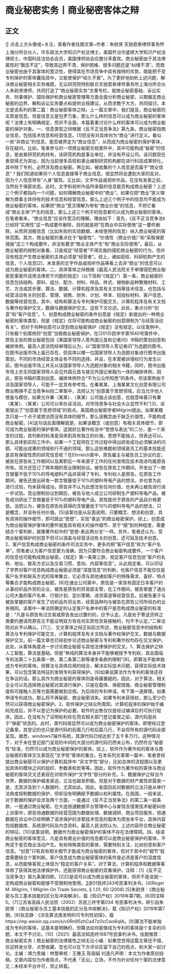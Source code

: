 # 商业秘密实务丨商业秘密客体之辩
## 正文
☝ 点击上方头像或+关注，查看作者往期文章~作者：朱尉贤 天驰君泰律师事务所上海分所合伙人，华东政法大学知识产权法博士，美国乔治华盛顿大学知识产权法律硕士，中国科技法协会会员，美国律师协会应邀分享嘉宾。商业秘密由于其法律属性的“飘忽不定”，导致其边界不清，保护困难、很多问题还是“纠缠不清”。而商业秘密也由于其客体的宽泛性，使得其在市场竞争中具有独特的优势，既能把不受专利保护的客体囊括其中，又能使保护“经久不衰”。为了更好地剖析上述问题，解决商业秘密相关实务难题，无讼研究院特别联合天驰君泰律师事务所上海分所合伙人朱尉贤律师，共同打造了“商业秘密实务”文章专栏，就商业秘密基础、诉讼实务、刑事保护、国际保护和商业秘密管理等方面全面分析商业秘密，以期厘定商业秘密的边界、解构诉讼实务要点和提供合规建议。从而求教于大方，共同探讨。本文是该系列的第二篇：商业秘密客体之辩。上一篇文章中，我们提及，商业秘密的实质是信息。但是信息又是包罗万象，那么什么样的信息可以成为商业秘密的客体呢？法律上有明确规定，但并不全面，本篇着重讨论什么样的客体可以成为商业秘密的保护对象。一、信息类型之辩根据《反不正当竞争法》第九条，商业秘密指商业信息，包括技术信息和经营信息。[1]但没有对具体何为“商业”进行定义。看似一些“非商业”的信息，能否被界定为“商业信息”，从而成为商业秘密的保护客体，存在疑问。比如，笔者参与的一项商业秘密合规案件中，其中可能构成“秘密”的信息，是由某研究机构持有，该研究机构是事业单位，并没有开设公司。该问题现在表现得尤为突出，因为当前很多高校和事业编制研究机构都在进行科技成果转化，其中除了专利，必然涉及商业秘密。再比如，被收集的个人信息是否属于“商业信息”？我们知道如果将个人信息直接等于商业信息，很显然将会遭到大家的反对，因为个人信息带有“人身”属性。又比如，文字作品或视听作品，在没有发表之前，当然处于保密状态。此时，文字和视听作品所承载的信息能否构成商业秘密？上述三个例子都指向一个问题，如何理解商业秘密中的“商业”。如果仅把“商业”狭义理解为商事主体持有的技术信息和经营信息，那么上述三个例子中的信息均不能成为商业秘密的客体。如果把“商业”宽泛理解为带有“商业价值”的信息，不把它看成“商业主体”产生的信息，那么上述三个例子的信息都可以成为商业秘密的客体。在笔者看来，“商业信息”应该作宽泛的理解。理由如下：首先，《反不正当竞争法》已经将“实用性”这一构成要件删除，目的就是把“在商业中实际使用”这一要件删除，从而将消极信息（比如失败的实验数据、未经使用的信息）纳入商业秘密的客体范围。其次，商业秘密的重点在于“秘密性”、“价值性（商业价值）”和“采取保密措施”这三个构成要件，并没有要求“商业主体产生”和“商业实际使用”。最后，从商业秘密的规制对象看，只是规定“经营者”不得实施的侵犯商业秘密的行为，但并没有规定产生商业秘密的主体必须是“经营者”。综上，诸如高校、科研机构产生的信息，个人信息[2]，未发表的文字作品或视听作品等看上去非“商业”的信息可以成为商业秘密的客体。二、具体客体之辩根据《最高人民法院关于审理侵犯商业秘密民事案件适用法律若干问题的规定》（以下简称“《规定》”）第一条，商业秘密的信息包括结构、原料、组分、配方、材料、样品、样式、植物新品种繁殖材料、工艺、方法或其步骤、算法、数据、计算机程序及其有关文档等技术信息，也包括与经营活动有关的创意、管理、销售、财务、计划、样本、招投标材料、客户信息、数据等经营信息。其中，结构和算法与专利保护可能交叉，计算机程序及有关文档与著作权保护交叉，数据与数据保护交叉。这些下文论述。此处，重点分析“创意”和“客户信息”。1、创意构成商业秘密的条件创意是《规定》新提出的一种商业秘密的客体类型，但是《规定》仅将可能构成商业秘密的创意限制为“与经营活动有关”。但对于何种创意可以受到商业秘密保护《规定》没有规定。以往案例中，只有极个别案例将“创意”当做商业秘密保护。在(2013)民申字第1640号案件中，原告主张的商业秘密包括《某国家领导人答外国元首和记者问》书稿的策划创意和编排体例。最高人民法院经审理后认为，以“国家领导人答记者问”为选题的图书，在图书出版市场上虽已存在，但具体以哪一位国家领导人为选题对象进行图书出版策划，不同的市场经营主体会有不同的选择。并且，在本案被诉侵权行为发生以前，图书出版市场上并无以该国家领导人为选题对象的相关书籍，同时，图书出版市场上亦无将国家领导人会见外国元首与接见外国记者融为一体的编排体例，因此，原告书稿的策划创意、编排体例符合“不为公众所知悉”的条件。但该案例由于涉及国家领导人，可能不一定具有参考性。在秦某某、上海某某文化创意有限公司商业贿赂不正当竞争纠纷二审案中，法院认为“创意属于思想领域，应当允许他人借鉴与模仿，如果允许秦（某某）、（某某）公司独占该创意，也就意味着只有秦（某某）、（某某）公司可以举办该活动，对市场竞争与社会大众显然不利”[3]，该案提出了“创意属于思想领域”的观点。美国商业秘密学者Milgrim提出，如果某概念只是一个点子或想法而没有具体的细节，那么该概念由于缺乏价值性，不能构成商业秘密。[4]这句话反面理解就是，如果该概念（或创意）有相关具体细节，即可成为商业秘密的保护客体。这就好比著作权法中“思想与表达”的二分，是一个渐变的过程，其判断的标准是具体到具有独立的价值。思想不能独占，但表达可以。那么具体到实际工作中，如果一个工程师在工作过程中得出研发成功必须解决的问题、可能出成果的领域和行不通的领域，那么这些难题和领域是员工的基本技能还是具有保密性质的研究信息呢？在Ehrreich案中，原告雇主与被告员工协议约定，被告在原告处工作期间以及离职后一年来源于工作的任何发明及技术改进均属原告所有。双方还签订了两年期的竞业限制协议。被告在原告工作期间，开发出了一款含银量不低于10%的导电塑料产品并获得了专利，专利权人是原告。在原告工作期间，被告还提出研发一款含银量低于10%的塑料导电产品的想法，并也曾为此进行试验，均未获得成功。原告并不认为此想法有任何价值，也未再让被告进行进一步试验。竞业限制协议到期后，被告与他人成立公司研制生产塑料导电产品。被告成功研出了含银量低于10%的塑料导电产品，其性能优于原告的产品且价格更低。法院认为，被告在原告处获得的含银量低于10%的塑料导电产品的想法，只是概念，并没有任何价值。[5]该案也是从反面说明，只要概念、想法和创意，具有具体的操作细节，即可跳出“思想”，实现“表达”的商业秘密保护。综上，创意成为商业秘密保护客体的要件就是具有相关的操作细节，至于“细”到何种程度，需要结合个案判断，就像著作权中的“思想-表达两分法”一样。另外，笔者还认为，受商业秘密保护的创意不但可以涵盖与经营活动有关的创意，还可延及技术创意。2、客户信息构成商业秘密的条件司法实务中，更多的把“客户信息”称为“客户名单”。但笔者认为客户信息更为准确，因为只要符合商业秘密构成要件，一个客户的信息也可能构成商业秘密。《规定》第一条第三款，规定客户信息包括“客户的名称、地址、联系方式以及交易习惯、意向、内容等信息”。从此规定看，可以印证了学界对客户信息构成商业秘密必须是“深度信息”的判断。也客户信息不能仅仅是客户名字和联系方式的简单集合，它必须与其他诸如客户的特殊需求、喜好、特点等集合才能构成商业秘密。[6]在通业公司案中，原告是一家具有固定日本客户的从事纺织品外贸的企业，被告是原告的贸易部主管，在工作期间，被告掌握了通业公司大量的客户名单、行销计划、定价策略、进货渠道等经营信息。后被告妻子与被告掌握的客户发生了纺织品外贸业务，经营品种均与被告在原告公司所经办的业务相同。该案中一审法院确定的认定客户名单中的客户是否构成商业秘密的标准是：“凡是与原告有过交易或原告发出过要约的，应予认定。凡是处于寄送货样之类要约邀请而原告又不能证明双方有任何实质性贸易接触的，均不予认定。”二审法院对此予以确认。[7]三、交叉客体之辩正如前文所述，商业秘密信息中的结构和算法与专利保护可能交叉，计算机程序及有关文档与著作权保护交叉，数据与数据保护交叉。前一篇文章也已经初步论述商业秘密与专利和著作权均存在交叉保护。此处，从客体角度进一步讨论商业秘密与其他法律保护的交叉。1、算法保护之辩人工智能，算法是基础。但是“单纯的算法本身并不能够被授予专利权，其会面临专利法第二十五条第一款、第二条第二款等诸多条款的限制”[8]。即算法不能单独成为专利的客体。但算法与具体应用的结合，解决实际技术问题，获得实际技术效果，可以包含算法特征的发明专利获得保护。[9]如果说算法作为专利的客体还存在争议的话，那么其作为商业秘密的客体则是毋庸置疑的。因此，对于算法，相关企业可以先选择商业秘密对其进行保护，只是在载体、保密措施、商业秘密管理制度和可接触人员等方面需要做到合规。为后续的专利申请，布下第一道屏障。如果申请专利成功，那么将不再秘密，商业秘密消失。如果专利未获授权，那么至少仍然可以获得商业秘密保护。2、软件保护之辩众所周知，计算机程序的保护始于编码完成后，并不以登记为保护的必要。软件的出售仅仅是经过编译后的可执行程序。因此，在没有为了证明权利存在而去相关部门登记备案之前，源代码是处于“保密”状态的。此时，源代码很显然可以成为商业秘密保护的客体。即使经过登记备案，其登记的也只是源代码的前面几行和后面几行，不会将所有的源代码全部呈现。据悉，windows7操作系统，其源代码已经达到了五千多万行。这种情况下，对于未在登记部门呈现的中间的大部分的源代码仍然未公布，仍然符合“秘密性”标准，仍然可以成为商业秘密保护的客体。综上，软件作为著作权的客体与商业秘密的客体交叉表现在“文字性”客体的重合。在本系列文章第一篇中，笔者曾经提出商业秘密可以保护计算机程序中 “非文字性”部分，比如总体的流程图以及更加具体的模块之间的组织、参数表和宏等等。因此，软件作为著作权的客体与商业秘密的客体交叉还表现在对软件保护“文字性”部分的补充。3、数据保护之辩当今世界，数据的保护越发紧迫，立法也越发积极。但是对于数据的财产属性却莫衷一是，尤其涉及到个人数据时，尤其如此。因此，各国目前对数据的立法只是从单行法角度规制数据的保护，但却没有明确赋予数据以权利属性。在我国，一般来说，对于数据的保护会涉及两个方面，一是通过《反不正当竞争法》的第二条一般条款，一是通过商业秘密。在大连倍通数据平台管理中心与崔恒吉侵害技术秘密纠纷上诉案中，原告倍通数据的经营范围为数据处理、数据调研、商业项目服务，倍通数据在诉讼中已经明确了请求保护的涉案技术信息的载体为爬虫本平台，具体内容包括数据库、系统源代码及内含资料。最高人民法院认为，上述内容符合商业秘密的特征。[10]该案说明，数据作为商业秘密保护的客体不存在法律障碍。四、结语商业秘密的客体宽泛，凡是具有商业价值的信息都可以是商业秘密保护的客体，不拘泥于是否商业活动产生。有些特殊类型的客体，需要特别关注，比如创意和客户信息。“创意”只有具有相关细节才能成为商业秘密的客体，但对于其中的“细节”程度需要结合个案判断。客户信息成为商业秘密客体的条件是必须是客户的深度信息，从而能够客观上体现为“稳定的客户关系”。对于算法、计算机程序和数据等客体除了获得其他法律保护外，还能获得商业秘密的双重保护。注释：[1]《反不正当竞争法》第九条第四款。[2]只是说可以成为商业秘密的客体，但并不是说就一定构成商业秘密和能够不受限制地使用。[3](2018)浙01民终243号民事判决书。[4]Roger M. Milgrim, 1 Milgrim On Trade Secrets, § 1.01, 60 (2008).[5]朱尉贤：《商业秘密与员工基本技能的区分及冲突解决》，载《知识产权》2019年第7期。[6]同注释5。[7]江苏省高级人民法院（2002）苏民三终字第034 号民事判决书，转引自朱尉贤：《商业秘密与员工基本技能的区分及冲突解决》，载《知识产权》2019年第7期。[8]张亚静：《涉及算法类发明的可专利性初探》，载https://mp.weixin.qq.com/s/v0Rn95zhCa47zOcCws6qIA。[9]算法不能单独成为专利的客体，这基本是明确的，但算法如何能够成为专利的客体是个复杂的问题，本文不予讨论。[10]（2021）最高法知民终1687号民事判决书。往期推荐：商业秘密实务丨商业秘密的法律属性之辩无讼小编：如果您觉得这篇文章还不错，欢迎转发分享、点赞收藏，您也可以在下方评论区留下自己的观点，和大家一起讨论。主编：靖力责编：林慧审核：王雅玉 陈丽娟 刘逸凡声明：本文为作者原创投稿，文章内容仅为作者观点，不代表「无讼」立场，不作为针对任何个案的法律意见；未经本平台许可，禁止转载。